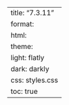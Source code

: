 ---
title: "7.3.11"
format:
    html:
        theme:
            light: flatly
            dark: darkly
        css: styles.css
        toc: true
---